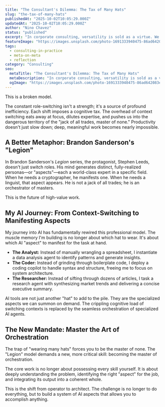 ```yaml
---
title: "The Consultant's Dilemma: The Tax of Many Hats"
slug: "the-tax-of-many-hats"
publishedAt: "2025-10-02T10:05:29.000Z"
updatedAt: "2025-10-02T10:05:29.000Z"
author: "Nino Chavez"
status: "published"
excerpt: "In corporate consulting, versatility is sold as a virtue. We are expected to be the strategist, the data analyst, the project manager, and the client whisperer—often in the same afternoon. We call this \"wearing many hats.\""
featureImage: "https://images.unsplash.com/photo-1691333940475-86ad642083e4?crop=entropy&cs=tinysrgb&fit=max&fm=jpg&ixid=M3wxMTc3M3wwfDF8c2VhcmNofDQ0fHxvcmNoZXN0cmF8ZW58MHx8fHwxNzU5Mzk5NDcyfDA&ixlib=rb-4.1.0&q=80&w=2000"
tags:
  - consulting-in-practice
  - meta-on-meta
  - reflection
category: "Consulting"
seo:
  metaTitle: "The Consultant's Dilemma: The Tax of Many Hats"
  metaDescription: "In corporate consulting, versatility is sold as a virtue. We are expected to be the strategist, the data analyst, the project manager, and the client whisperer—often in the same afternoon. We call this \"wearing many hats.\""
  ogImage: "https://images.unsplash.com/photo-1691333940475-86ad642083e4?crop=entropy&cs=tinysrgb&fit=max&fm=jpg&ixid=M3wxMTc3M3wwfDF8c2VhcmNofDQ0fHxvcmNoZXN0cmF8ZW58MHx8fHwxNzU5Mzk5NDcyfDA&ixlib=rb-4.1.0&q=80&w=2000"
---
```


This is a broken model.

The constant role-switching isn't a strength; it's a source of profound inefficiency. Each shift imposes a cognitive tax. The overhead of context switching eats away at focus, dilutes expertise, and pushes us into the dangerous territory of the "jack of all trades, master of none." Productivity doesn't just slow down; deep, meaningful work becomes nearly impossible.

## A Better Metaphor: Brandon Sanderson's "Legion"

In Brandon Sanderson's *Legion* series, the protagonist, Stephen Leeds, doesn't just switch roles. His mind generates distinct, fully-realized personas—or "aspects"—each a world-class expert in a specific field. When he needs a cryptographer, he manifests one. When he needs a linguist, that aspect appears. He is not a jack of all trades; he is an orchestrator of masters.

This is the future of high-value work.

## My AI Journey: From Context-Switching to Manifesting Aspects

My journey into AI has fundamentally rewired this professional model. The muscle memory I'm building is no longer about which hat to wear. It's about which AI "aspect" to manifest for the task at hand.

- **The Analyst:** Instead of manually wrangling a spreadsheet, I instantiate a data analysis agent to identify patterns and generate insights.
- **The Coder:** Instead of grinding through boilerplate code, I deploy a coding copilot to handle syntax and structure, freeing me to focus on system architecture.
- **The Researcher:** Instead of sifting through dozens of articles, I task a research agent with synthesizing market trends and delivering a concise executive summary.

AI tools are not just another "hat" to add to the pile. They are the specialized aspects we can summon on demand. The crippling cognitive load of switching contexts is replaced by the seamless orchestration of specialized AI agents.

## The New Mandate: Master the Art of Orchestration

The trap of "wearing many hats" forces you to be the master of none. The "Legion" model demands a new, more critical skill: becoming the master of orchestration.

The core work is no longer about possessing every skill yourself. It is about deeply understanding the problem, identifying the right "aspect" for the job, and integrating its output into a coherent whole.

This is the shift from operator to architect. The challenge is no longer to do everything, but to build a system of AI aspects that allows you to accomplish anything.
